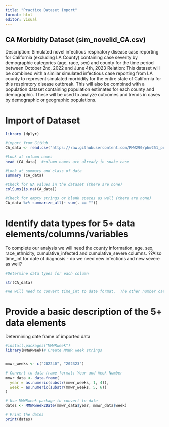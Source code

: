 ```yaml
---
title: "Practice Dataset Import"
format: html
editor: visual
---
```


## CA Morbidity Dataset (sim_novelid_CA.csv)

Description: Simulated novel infectious respiratory disease case reporting for California (excluding LA County) containing case severity by demographic categories (age, race, sex) and county for the time period between October 2nd, 2022 and June 4th, 2023
Relation: This dataset will be combined with a similar simulated infectious case reporting from LA county to represent simulated morbidity for the entire state of California for this respiratory disease outbreak.  This will also be combined with a population dataset containing population estimates for each county and demographic.  These will be used to analyze outcomes and trends in cases by demographic or geographic populations. 

# Import of Dataset

```r
library (dplyr)

#import from GitHub
CA_data <- read.csv("https://raw.githubusercontent.com/PHW290/phw251_projectdata/refs/heads/main/scenario_1/sim_novelid_CA.csv")

#Look at column names
head (CA_data)  #column names are already in snake case

#Look at summary and class of data
summary (CA_data)

#Check for NA values in the dataset (there are none)
colSums(is.na(CA_data))

#Check for empty strings or blank spaces as well (there are none)
CA_data %>% summarize_all(~ sum(. == ""))
```

# Identify data types for 5+ data elements/columns/variables

To complete our analysis we will need the county information, age, sex, race_ethnicity, cumulative_infected and cumulative_severe columns. ??Also time_int for date of diagnosis - do we need new infections and new severe as well?

```r
#Determine data types for each column

str(CA_data)

#We will need to convert time_int to date format.  The other number categories are already integers and the county, age, sex are characters.  The race_ethnicity will need to be converted to character for analysis?
```
# Provide a basic description of the 5+ data elements



Determining date frame of imported data
```r
#install.packages("MMWRweek")
library(MMWRweek)# Create MMWR week strings


mmwr_weeks <- c("202240", "202323")

# Convert to data frame format: Year and Week Number
mmwr_data <- data.frame(
  year = as.numeric(substr(mmwr_weeks, 1, 4)),
  week = as.numeric(substr(mmwr_weeks, 5, 6))
)

# Use MMWRweek package to convert to date
dates <- MMWRweek2Date(mmwr_data$year, mmwr_data$week)

# Print the dates
print(dates)
```
